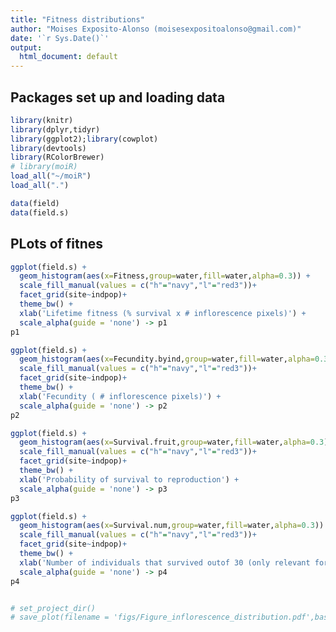 ```yaml
---
title: "Fitness distributions"
author: "Moises Exposito-Alonso (moisesexpositoalonso@gmail.com)"
date: '`r Sys.Date()`'
output:
  html_document: default
---
```



## Packages set up and loading data

```r
library(knitr)
library(dplyr,tidyr)
library(ggplot2);library(cowplot)
library(devtools)
library(RColorBrewer)
# library(moiR)
load_all("~/moiR")
load_all(".")

data(field)
data(field.s)

```


## PLots of fitnes
```r


ggplot(field.s) +
  geom_histogram(aes(x=Fitness,group=water,fill=water,alpha=0.3)) + 
  scale_fill_manual(values = c("h"="navy","l"="red3"))+
  facet_grid(site~indpop)+
  theme_bw() +
  xlab('Lifetime fitness (% survival x # inflorescence pixels)') + 
  scale_alpha(guide = 'none') -> p1
p1

ggplot(field.s) +
  geom_histogram(aes(x=Fecundity.byind,group=water,fill=water,alpha=0.3)) + 
  scale_fill_manual(values = c("h"="navy","l"="red3"))+
  facet_grid(site~indpop)+
  theme_bw() +
  xlab('Fecundity ( # inflorescence pixels)') + 
  scale_alpha(guide = 'none') -> p2
p2

ggplot(field.s) +
  geom_histogram(aes(x=Survival.fruit,group=water,fill=water,alpha=0.3)) + 
  scale_fill_manual(values = c("h"="navy","l"="red3"))+
  facet_grid(site~indpop)+
  theme_bw() +
  xlab('Probability of survival to reproduction') + 
  scale_alpha(guide = 'none') -> p3
p3

ggplot(field.s) +
  geom_histogram(aes(x=Survival.num,group=water,fill=water,alpha=0.3)) + 
  scale_fill_manual(values = c("h"="navy","l"="red3"))+
  facet_grid(site~indpop)+
  theme_bw() +
  xlab('Number of individuals that survived outof 30 (only relevant for population replicate)') + 
  scale_alpha(guide = 'none') -> p4
p4


# set_project_dir()
# save_plot(filename = 'figs/Figure_inflorescence_distribution.pdf',base_height = 6,base_width = 6, plot=p1)


```


################################################################################

